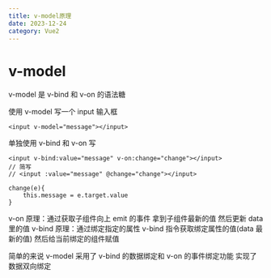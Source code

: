 ```yaml
---
title: v-model原理
date: 2023-12-24
category: Vue2
---
```


# v-model

v-model 是 v-bind 和 v-on 的语法糖

使用 v-model 写一个 input 输入框

```
<input v-model="message"></input>
```

单独使用 v-bind 和 v-on 写

```
<input v-bind:value="message" v-on:change="change"></input>
// 简写
// <input :value="message" @change="change"></input>

change(e){
    this.message = e.target.value
}
```

v-on 原理：通过获取子组件向上 emit 的事件 拿到子组件最新的值 然后更新 data 里的值
v-bind 原理：通过绑定指定的属性 v-bind 指令获取绑定属性的值(data 最新的值) 然后给当前绑定的组件赋值

简单的来说 v-model 采用了 v-bind 的数据绑定和 v-on 的事件绑定功能 实现了数据双向绑定
